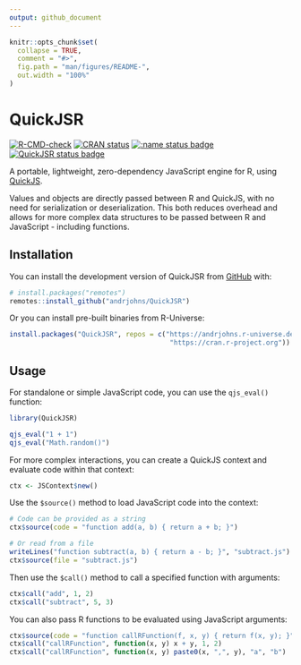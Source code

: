 ```yaml
---
output: github_document
---
```


<!-- README.md is generated from README.Rmd. Please edit that file -->

```r
knitr::opts_chunk$set(
  collapse = TRUE,
  comment = "#>",
  fig.path = "man/figures/README-",
  out.width = "100%"
)
```

# QuickJSR

<!-- badges: start -->
[![R-CMD-check](https://github.com/andrjohns/QuickJSR/actions/workflows/R-CMD-check.yaml/badge.svg)](https://github.com/andrjohns/QuickJSR/actions/workflows/R-CMD-check.yaml)
[![CRAN status](https://www.r-pkg.org/badges/version/QuickJSR)](https://CRAN.R-project.org/package=QuickJSR)
[![:name status badge](https://andrjohns.r-universe.dev/badges/:name)](https://andrjohns.r-universe.dev/)
[![QuickJSR status badge](https://andrjohns.r-universe.dev/badges/QuickJSR)](https://andrjohns.r-universe.dev/QuickJSR)
<!-- badges: end -->

A portable, lightweight, zero-dependency JavaScript engine for R, using [QuickJS](https://bellard.org/quickjs/).

Values and objects are directly passed between R and QuickJS, with no need for serialization or deserialization. This both reduces overhead and allows for more complex data structures to be passed between R and JavaScript - including functions.

## Installation

You can install the development version of QuickJSR from [GitHub](https://github.com/) with:

```r
# install.packages("remotes")
remotes::install_github("andrjohns/QuickJSR")
```

Or you can install pre-built binaries from R-Universe:

```r
install.packages("QuickJSR", repos = c("https://andrjohns.r-universe.dev",
                                        "https://cran.r-project.org"))
```

## Usage

For standalone or simple JavaScript code, you can use the `qjs_eval()` function:

```r
library(QuickJSR)

qjs_eval("1 + 1")
qjs_eval("Math.random()")
```

For more complex interactions, you can create a QuickJS context and evaluate code within that context:

```r
ctx <- JSContext$new()
```

Use the `$source()` method to load JavaScript code into the context:

```r
# Code can be provided as a string
ctx$source(code = "function add(a, b) { return a + b; }")

# Or read from a file
writeLines("function subtract(a, b) { return a - b; }", "subtract.js")
ctx$source(file = "subtract.js")
```

Then use the `$call()` method to call a specified function with arguments:

```r
ctx$call("add", 1, 2)
ctx$call("subtract", 5, 3)
```

You can also pass R functions to be evaluated using JavaScript arguments:

```r
ctx$source(code = "function callRFunction(f, x, y) { return f(x, y); }")
ctx$call("callRFunction", function(x, y) x + y, 1, 2)
ctx$call("callRFunction", function(x, y) paste0(x, ",", y), "a", "b")
```
